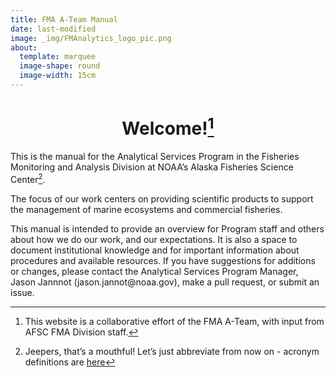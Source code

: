 ```yaml
---
title: FMA A-Team Manual
date: last-modified
image: _img/FMAnalytics_logo_pic.png
about:
  template: marquee
  image-shape: round
  image-width: 15cm
---
```

<center><H1> Welcome![^1]</center>

This is the manual for the Analytical Services Program in the Fisheries Monitoring and Analysis Division at NOAA's Alaska Fisheries Science Center[^2].

The focus of our work centers on providing scientific products to support the management of marine ecosystems and commercial fisheries.

This manual is intended to provide an overview for Program staff and others about how we do our work, and our expectations. It is also a space to document institutional knowledge and for important information about procedures and available resources. If you have suggestions for additions or changes, please contact the Analytical Services Program Manager, Jason Jannnot (jason.jannot\@noaa.gov),  make a pull request, or submit an issue.


[^1]:This website is a collaborative effort of the FMA A-Team, with input from AFSC FMA Division staff.
[^2]:Jeepers, that's a mouthful!  Let's just abbreviate from now on - acronym definitions  are [here](999-acronyms.qmd#sec-acronyms)
